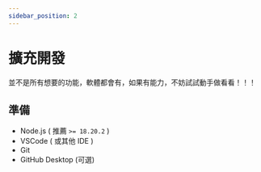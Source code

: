 ```yaml
---
sidebar_position: 2
---
```


# 擴充開發

並不是所有想要的功能，軟體都會有，如果有能力，不妨試試動手做看看！！！

## 準備

- Node.js ( 推薦 `>= 18.20.2` )
- VSCode ( 或其他 IDE )
- Git
- GitHub Desktop (可選)
